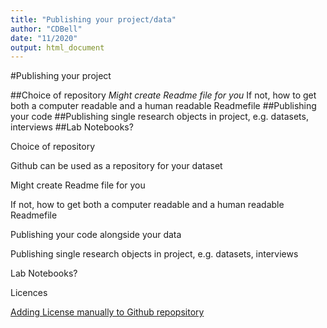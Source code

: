```yaml
---
title: "Publishing your project/data"
author: "CDBell"
date: "11/2020"
output: html_document
---
```


#Publishing your project

##Choice of repository
*Might create Readme file for you
*If not, how to get both a computer readable and a human readable Readmefile
##Publishing your code
##Publishing single research objects in project, e.g. datasets, interviews
##Lab Notebooks?


Choice of repository 

Github can be used as a repository for your dataset 

Might create Readme file for you 

If not, how to get both a computer readable and a human readable Readmefile 

Publishing your code alongside your data 

Publishing single research objects in project, e.g. datasets, interviews 

Lab Notebooks? 

Licences 

[Adding License manually to Github repopsitory](https://github.com/santisoler/cc-licenses) 
